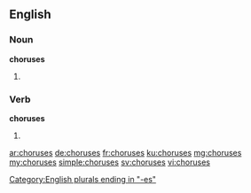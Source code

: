 ==English==

===Noun===
'''choruses'''

# {{plural of|chorus}}

===Verb===
'''choruses'''

# {{third-person singular of|chorus}}

[[Category:English plurals ending in "-es"]]

[[ar:choruses]]
[[de:choruses]]
[[fr:choruses]]
[[ku:choruses]]
[[mg:choruses]]
[[my:choruses]]
[[simple:choruses]]
[[sv:choruses]]
[[vi:choruses]]